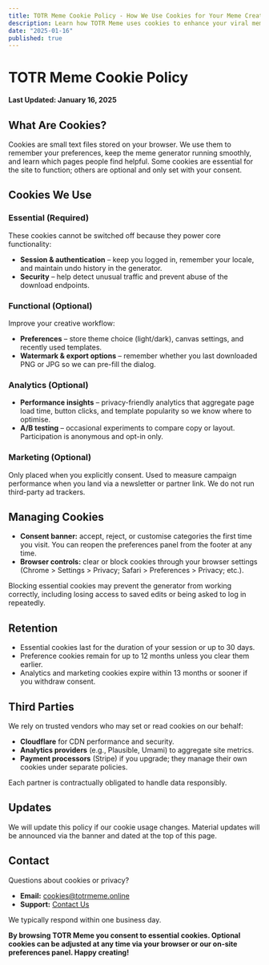 ```yaml
---
title: TOTR Meme Cookie Policy - How We Use Cookies for Your Meme Creation Experience
description: Learn how TOTR Meme uses cookies to enhance your viral meme generation experience. Manage your cookie preferences for optimal content creation and privacy.
date: "2025-01-16"
published: true
---
```


# TOTR Meme Cookie Policy

**Last Updated: January 16, 2025**

## What Are Cookies?

Cookies are small text files stored on your browser. We use them to remember your preferences, keep the meme generator running smoothly, and learn which pages people find helpful. Some cookies are essential for the site to function; others are optional and only set with your consent.

## Cookies We Use

### Essential (Required)
These cookies cannot be switched off because they power core functionality:

- **Session & authentication** – keep you logged in, remember your locale, and maintain undo history in the generator.
- **Security** – help detect unusual traffic and prevent abuse of the download endpoints.

### Functional (Optional)
Improve your creative workflow:

- **Preferences** – store theme choice (light/dark), canvas settings, and recently used templates.
- **Watermark & export options** – remember whether you last downloaded PNG or JPG so we can pre-fill the dialog.

### Analytics (Optional)

- **Performance insights** – privacy-friendly analytics that aggregate page load time, button clicks, and template popularity so we know where to optimise.
- **A/B testing** – occasional experiments to compare copy or layout. Participation is anonymous and opt-in only.

### Marketing (Optional)

Only placed when you explicitly consent. Used to measure campaign performance when you land via a newsletter or partner link. We do not run third-party ad trackers.

## Managing Cookies

- **Consent banner:** accept, reject, or customise categories the first time you visit. You can reopen the preferences panel from the footer at any time.
- **Browser controls:** clear or block cookies through your browser settings (Chrome > Settings > Privacy; Safari > Preferences > Privacy; etc.).

Blocking essential cookies may prevent the generator from working correctly, including losing access to saved edits or being asked to log in repeatedly.

## Retention

- Essential cookies last for the duration of your session or up to 30 days.
- Preference cookies remain for up to 12 months unless you clear them earlier.
- Analytics and marketing cookies expire within 13 months or sooner if you withdraw consent.

## Third Parties

We rely on trusted vendors who may set or read cookies on our behalf:

- **Cloudflare** for CDN performance and security.
- **Analytics providers** (e.g., Plausible, Umami) to aggregate site metrics.
- **Payment processors** (Stripe) if you upgrade; they manage their own cookies under separate policies.

Each partner is contractually obligated to handle data responsibly.

## Updates

We will update this policy if our cookie usage changes. Material updates will be announced via the banner and dated at the top of this page.

## Contact

Questions about cookies or privacy?

- **Email:** cookies@totrmeme.online
- **Support:** [Contact Us](/contact)

We typically respond within one business day.

**By browsing TOTR Meme you consent to essential cookies. Optional cookies can be adjusted at any time via your browser or our on-site preferences panel. Happy creating!**
